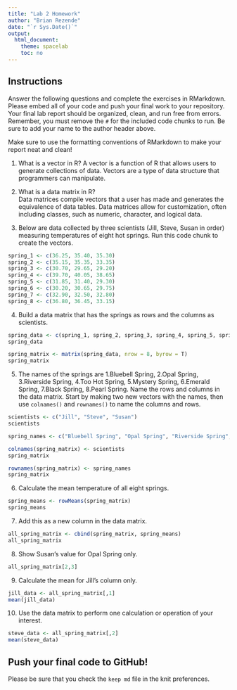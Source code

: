 ```yaml
---
title: "Lab 2 Homework"
author: "Brian Rezende"
date: "`r Sys.Date()`"
output:
  html_document:
    theme: spacelab
    toc: no
---
```


## Instructions
Answer the following questions and complete the exercises in RMarkdown. Please embed all of your code and push your final work to your repository. Your final lab report should be organized, clean, and run free from errors. Remember, you must remove the `#` for the included code chunks to run. Be sure to add your name to the author header above.  

Make sure to use the formatting conventions of RMarkdown to make your report neat and clean!  

1. What is a vector in R? 
A vector is a function of R that allows users to generate collections of data. Vectors are a type of data structure that programmers can manipulate. 

2. What is a data matrix in R?  
Data matrices compile vectors that a user has made and generates the equivalence of data tables. Data matrices allow for customization, often including classes, such as numeric, character, and logical data. 

3. Below are data collected by three scientists (Jill, Steve, Susan in order) measuring temperatures of eight hot springs. Run this code chunk to create the vectors.  
```r
spring_1 <- c(36.25, 35.40, 35.30)
spring_2 <- c(35.15, 35.35, 33.35)
spring_3 <- c(30.70, 29.65, 29.20)
spring_4 <- c(39.70, 40.05, 38.65)
spring_5 <- c(31.85, 31.40, 29.30)
spring_6 <- c(30.20, 30.65, 29.75)
spring_7 <- c(32.90, 32.50, 32.80)
spring_8 <- c(36.80, 36.45, 33.15)
```

4. Build a data matrix that has the springs as rows and the columns as scientists.  
```r
spring_data <- c(spring_1, spring_2, spring_3, spring_4, spring_5, spring_6, spring_7, spring_8)
spring_data
```
```r
spring_matrix <- matrix(spring_data, nrow = 8, byrow = T)
spring_matrix
```

5. The names of the springs are 1.Bluebell Spring, 2.Opal Spring, 3.Riverside Spring, 4.Too Hot Spring, 5.Mystery Spring, 6.Emerald Spring, 7.Black Spring, 8.Pearl Spring. Name the rows and columns in the data matrix. Start by making two new vectors with the names, then use `colnames()` and `rownames()` to name the columns and rows.
```r
scientists <- c("Jill", "Steve", "Susan")
scientists
```
```r
spring_names <- c("Bluebell Spring", "Opal Spring", "Riverside Spring", "Too Hot Spring", "Mystery Spring", "Emerald Spring", "Black Spring", "Pearl Spring")
```

```r
colnames(spring_matrix) <- scientists
spring_matrix
```

```r
rownames(spring_matrix) <- spring_names
spring_matrix
```

6. Calculate the mean temperature of all eight springs.
```r
spring_means <- rowMeans(spring_matrix)
spring_means
```
7. Add this as a new column in the data matrix.  
```r
all_spring_matrix <- cbind(spring_matrix, spring_means)
all_spring_matrix
```

8. Show Susan's value for Opal Spring only.
```r
all_spring_matrix[2,3]
```

9. Calculate the mean for Jill's column only.
```r
jill_data <- all_spring_matrix[,1]
mean(jill_data)
```

10. Use the data matrix to perform one calculation or operation of your interest.
```r
steve_data <- all_spring_matrix[,2]
mean(steve_data)
```

## Push your final code to GitHub!
Please be sure that you check the `keep md` file in the knit preferences.  